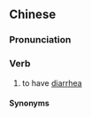 ==Chinese==
{{zh-forms}}

===Pronunciation===
{{zh-pron
|c=o1 tou5
|h=gd=o1 du3
|cat=v
}}

===Verb===
{{zh-verb}}

# {{lb|zh|Cantonese|Hakka}} to have [[diarrhea]]

====Synonyms====
{{zh-dial|腹瀉}}